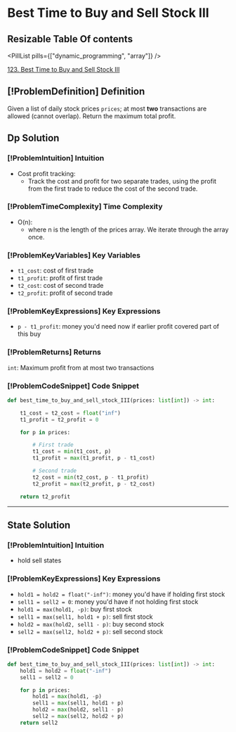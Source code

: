# Best Time to Buy and Sell Stock III

## Resizable Table Of contents

<DifficultyBadge difficulty="hard" />

<PillList pills={["dynamic_programming", "array"]} />

[123. Best Time to Buy and Sell Stock III](https://leetcode.com/problems/best-time-to-buy-and-sell-stock-iii)

## [!ProblemDefinition] Definition

Given a list of daily stock prices `prices`; at most **two** transactions are allowed (cannot overlap). Return the maximum total profit.

## Dp Solution

### [!ProblemIntuition] Intuition

- Cost profit tracking:
    - Track the cost and profit for two separate trades, using the profit from the first trade to reduce the cost of the second trade.

### [!ProblemTimeComplexity] Time Complexity

- O(n):
    - where n is the length of the prices array. We iterate through the array once.

### [!ProblemKeyVariables] Key Variables

- `t1_cost`: cost of first trade
- `t1_profit`: profit of first trade
- `t2_cost`: cost of second trade
- `t2_profit`: profit of second trade

### [!ProblemKeyExpressions] Key Expressions

- `p - t1_profit`: money you'd need now if earlier profit covered part of this buy

### [!ProblemReturns] Returns

`int`: Maximum profit from at most two transactions

### [!ProblemCodeSnippet] Code Snippet

```python meta="source=problems/123-best-time-to-buy-and-sell-stock-iii/dp.py"
def best_time_to_buy_and_sell_stock_III(prices: list[int]) -> int:

    t1_cost = t2_cost = float("inf")
    t1_profit = t2_profit = 0

    for p in prices:

        # First trade
        t1_cost = min(t1_cost, p) 
        t1_profit = max(t1_profit, p - t1_cost)

        # Second trade
        t2_cost = min(t2_cost, p - t1_profit)
        t2_profit = max(t2_profit, p - t2_cost)

    return t2_profit
```


---

## State Solution

### [!ProblemIntuition] Intuition

- hold sell states

### [!ProblemKeyExpressions] Key Expressions

- `hold1 = hold2 = float("-inf")`: money you'd have if holding first stock
- `sell1 = sell2 = 0`: money you'd have if not holding first stock
- `hold1 = max(hold1, -p)`: buy first stock
- `sell1 = max(sell1, hold1 + p)`: sell first stock
- `hold2 = max(hold2, sell1 - p)`: buy second stock
- `sell2 = max(sell2, hold2 + p)`: sell second stock

### [!ProblemCodeSnippet] Code Snippet

```python meta="source=problems/123-best-time-to-buy-and-sell-stock-iii/state.py"
def best_time_to_buy_and_sell_stock_III(prices: list[int]) -> int:
    hold1 = hold2 = float("-inf")
    sell1 = sell2 = 0

    for p in prices:
        hold1 = max(hold1, -p)
        sell1 = max(sell1, hold1 + p)
        hold2 = max(hold2, sell1 - p)
        sell2 = max(sell2, hold2 + p)
    return sell2
```

